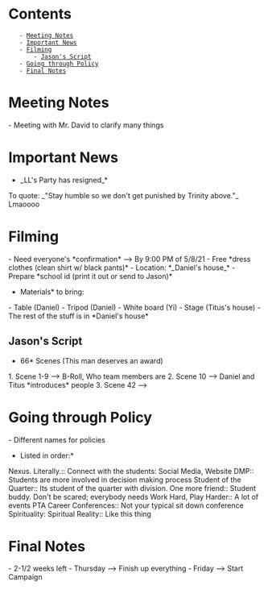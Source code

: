 = Contents =
    - [[#Meeting Notes|Meeting Notes]]
    - [[#Important News|Important News]]
    - [[#Filming|Filming]]
        - [[#Filming#Jason's Script|Jason's Script]]
    - [[#Going through Policy|Going through Policy]]
    - [[#Final Notes|Final Notes]]

= Meeting Notes =
- Meeting with Mr. David to clarify many things

= Important News =
*_LL's Party has resigned_*

To quote: _"Stay humble so we don't get punished by Trinity above."_ Lmaoooo

= Filming =
- Need everyone's *confirmation* --> By 9:00 PM of 5/8/21
- Free *dress clothes (clean shirt w/ black pants)*
- Location: *_Daniel's house_*
- Prepare *school id (print it out or send to Jason)*

*Materials* to bring:
- Table (Daniel)
- Tripod (Daniel)
- White board (Yi)
- Stage (Titus's house)
- The rest of the stuff is in *Daniel's house*

== Jason's Script ==
*66* Scenes (This man deserves an award)

1. Scene 1-9 --> B-Roll, Who team members are
2. Scene 10 --> Daniel and Titus *introduces* people
3. Scene 42 --> 

= Going through Policy =
- Different names for policies

*Listed in order:*
Nexus. Literally.:: Connect with the students: Social Media, Website
DMP:: Students are more involved in decision making process
Student of the Quarter:: Its student of the quarter with division.
One more friend:: Student buddy. Don't be scared; everybody needs
Work Hard, Play Harder:: A lot of events
PTA Career Conferences:: Not your typical sit down conference
Spirituality: Spiritual Reality:: Like this thing 

= Final Notes =
- 2-1/2 weeks left
- Thursday --> Finish up everything
- Friday --> Start Campaign

